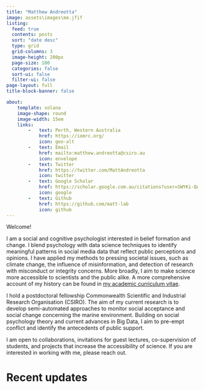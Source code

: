 ```yaml
---
title: "Matthew Andreotta"
image: assets\images\me.jfif
listing:
  feed: true
  contents: posts
  sort: "date desc"
  type: grid
  grid-columns: 3
  image-height: 200px
  page-size: 100
  categories: false
  sort-ui: false
  filter-ui: false
page-layout: full
title-block-banner: false

about:
    template: solana
    image-shape: round
    image-width: 15em
    links:
        -   text: Perth, Western Australia
            href: https://iomrc.org/
            icon: geo-alt
        -   text: Email
            href: mailto:matthew.andreotta@csiro.au
            icon: envelope
        -   text: Twitter
            href: https://twitter.com/MattAndreotta
            icon: twitter
        -   text: Google Scholar
            href: https://scholar.google.com.au/citations?user=SWYKi-QAAAAJ
            icon: google
        -   text: Github
            href: https://github.com/matt-lab
            icon: github
---
```


Welcome!

I am a social and cognitive psychologist interested in belief formation and change. I blend psychology with data science techniques to identify meaningful patterns in social media data that reflect public perceptions and opinions. I have applied my methods to pressing societal issues, such as climate change, the influence of misinformation, and detection of research with misconduct or integrity concerns. More broadly, I aim to make science more accessible to scientists and the public alike. A more comprehensive account of my history can be found in <a href="https://matt-lab.github.io/assets/cv/cv.pdf" target="_blank" rel="noopener noreferrer">my academic curriculum vitae</a>.

I hold a postdoctoral fellowship Commonwealth Scientific and Industrial Research Organisation (CSIRO). The aim of my current research is to develop semi-automated approaches to monitor social acceptance and social change concerning the marine environment. Building on social psychology theory and current advances in Big Data, I aim to pre-empt conflict and identify the antecedents of public support.

I am open to collaborations, invitations for guest lectures, co-supervision of students, and projects that increase the accessibility of science. If you are interested in working with me, please reach out.

# Recent updates
